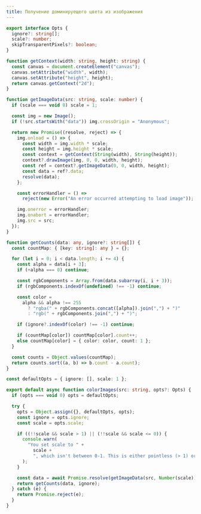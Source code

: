```yaml
---
title: Получение доминируещего цвета из изображения
---
```


```ts
export interface Opts {
  ignore?: string[];
  scale?: number;
  skipTransparentPixels?: boolean;
}

function getContext(width: string, height: string) {
  const canvas = document.createElement("canvas");
  canvas.setAttribute("width", width);
  canvas.setAttribute("height", height);
  return canvas.getContext("2d");
}

function getImageData(src: string, scale: number) {
  if (scale === void 0) scale = 1;

  const img = new Image();
  if (!src.startsWith("data")) img.crossOrigin = "Anonymous";

  return new Promise((resolve, reject) => {
    img.onload = () => {
      const width = img.width * scale;
      const height = img.height * scale;
      const context = getContext(String(width), String(height));
      context?.drawImage(img, 0, 0, width, height);
      const ref = context?.getImageData(0, 0, width, height);
      const data = ref?.data;
      resolve(data);
    };

    const errorHandler = () =>
      reject(new Error("An error occurred attempting to load image"));

    img.onerror = errorHandler;
    img.onabort = errorHandler;
    img.src = src;
  });
}

function getCounts(data: any, ignore?: string[]) {
  const countMap: { [key: string]: any } = {};

  for (let i = 0; i < data.length; i += 4) {
    const alpha = data[i + 3];
    if (+alpha === 0) continue;

    const rgbComponents = Array.from(data.subarray(i, i + 3));
    if (rgbComponents.indexOf(undefined) !== -1) continue;

    const color =
      alpha && alpha !== 255
        ? "rgba(" + rgbComponents.concat([alpha]).join(",") + ")"
        : "rgb(" + rgbComponents.join(",") + ")";

    if (ignore?.indexOf(color) !== -1) continue;

    if (countMap[color]) countMap[color].count++;
    else countMap[color] = { color: color, count: 1 };
  }

  const counts = Object.values(countMap);
  return counts.sort((a, b) => b.count - a.count);
}

const defaultOpts = { ignore: [], scale: 1 };

export default async function colorImages(src: string, opts?: Opts) {
  if (opts === void 0) opts = defaultOpts;

  try {
    opts = Object.assign({}, defaultOpts, opts);
    const ignore = opts.ignore;
    const scale = opts.scale;

    if ((!!scale && scale > 1) || (!!scale && scale <= 0)) {
      console.warn(
        "You set scale to " +
          scale +
          ", which isn't between 0-1. This is either pointless (> 1) or a no-op (≤ 0)"
      );
    }

    const data = await Promise.resolve(getImageData(src, Number(scale)));
    return getCounts(data, ignore);
  } catch (e) {
    return Promise.reject(e);
  }
}
```